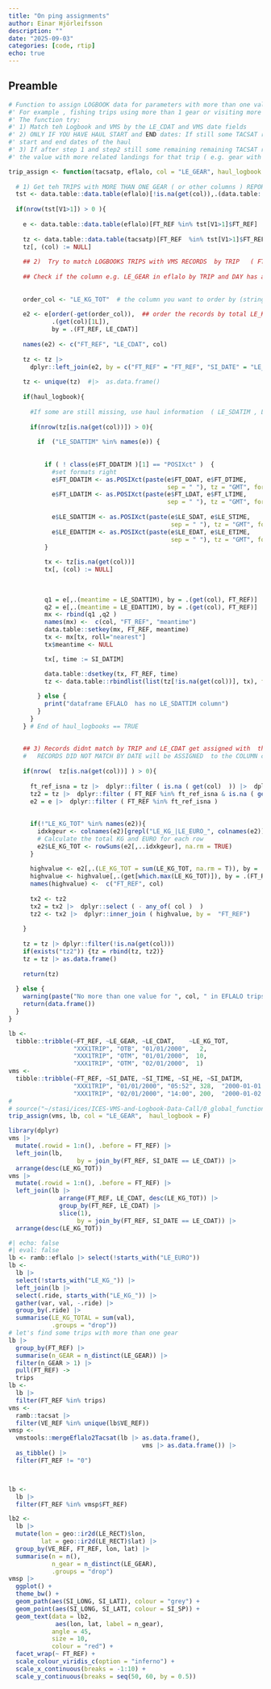```yaml
---
title: "On ping assignments"
author: Einar Hjörleifsson
description: ""
date: "2025-09-03"
categories: [code, rtip]
echo: true
---
```


## Preamble

```r
# Function to assign LOGBOOK data for parameters with more than one value per trip
#' For example , fishing trips using more than 1 gear or visiting more than 1 ICES RECTANGLE
#' The function try: 
#' 1) Match teh Logbook and VMS by the LE_CDAT and VMS date fields
#' 2) ONLY IF YOU HAVE HAUL START and END dates: If still some TACSAT records with NA , it try to match by 
#' start and end dates of the haul
#' 3) If after step 1 and step2 still some remaining remaining TACSAT records with NULL values it choose
#' the value with more related landings for that trip ( e.g. gear with more captures related)

trip_assign <- function(tacsatp, eflalo, col = "LE_GEAR", haul_logbook = F) {
  
  # 1) Get teh TRIPS with MORE THAN ONE GEAR ( or other columns ) REPORTED
  tst <- data.table::data.table(eflalo)[!is.na(get(col)),.(data.table::uniqueN(get(col))), by=.(FT_REF)]
  
  if(nrow(tst[V1>1]) > 0 ){
    
    e <- data.table::data.table(eflalo)[FT_REF %in% tst[V1>1]$FT_REF]
    
    tz <- data.table::data.table(tacsatp)[FT_REF  %in% tst[V1>1]$FT_REF]
    tz[, (col) := NULL] 
    
    ## 2)  Try to match LOGBOOKS TRIPS with VMS RECORDS  by TRIP   ( FT_REF ) and CATCH DATE ( LE_CDAT)  ########
    
    ## Check if the column e.g. LE_GEAR in eflalo by TRIP and DAY has a unique VALUE .          
    
    
    order_col <- "LE_KG_TOT"  # the column you want to order by (string)
    
    e2 <- e[order(-get(order_col)),  ## order the records by total LE_KG 
            .(get(col)[1L]), 
            by = .(FT_REF, LE_CDAT)]
    
    names(e2) <- c("FT_REF", "LE_CDAT", col)
    
    tz <- tz |>
      dplyr::left_join(e2, by = c("FT_REF" = "FT_REF", "SI_DATE" = "LE_CDAT"), relationship = "many-to-many")
    
    tz <- unique(tz)  #|>  as.data.frame()
    
    if(haul_logbook){
      
      #If some are still missing, use haul information  ( LE_SDATIM , LE_EDATIM) to get the closest time
      
      if(nrow(tz[is.na(get(col))]) > 0){
        
        if  ("LE_SDATTIM" %in% names(e)) {
          
          
          if ( ! class(e$FT_DDATIM )[1] == "POSIXct" )  {
            #set formats right
            e$FT_DDATIM <- as.POSIXct(paste(e$FT_DDAT, e$FT_DTIME,
                                            sep = " "), tz = "GMT", format = "%d/%m/%Y  %H:%M")
            e$FT_LDATIM <- as.POSIXct(paste(e$FT_LDAT, e$FT_LTIME,
                                            sep = " "), tz = "GMT", format = "%d/%m/%Y  %H:%M")
            
            e$LE_SDATTIM <- as.POSIXct(paste(e$LE_SDAT, e$LE_STIME,
                                             sep = " "), tz = "GMT", format = "%d/%m/%Y  %H:%M")
            e$LE_EDATTIM <- as.POSIXct(paste(e$LE_EDAT, e$LE_ETIME,
                                             sep = " "), tz = "GMT", format = "%d/%m/%Y  %H:%M")
          }
          
          tx <- tz[is.na(get(col))]
          tx[, (col) := NULL]
          
          
          
          q1 = e[,.(meantime = LE_SDATTIM), by = .(get(col), FT_REF)]
          q2 = e[,.(meantime = LE_EDATTIM), by = .(get(col), FT_REF)]
          mx <- rbind(q1 ,q2 )
          names(mx) <-  c(col, "FT_REF", "meantime")
          data.table::setkey(mx, FT_REF, meantime)
          tx <- mx[tx, roll="nearest"]
          tx$meantime <- NULL

          tx[, time := SI_DATIM]

          data.table::dsetkey(tx, FT_REF, time)
          tz <- data.table::rbindlist(list(tz[!is.na(get(col))], tx), fill = T)
          
        } else {
          print("dataframe EFLALO  has no LE_SDATTIM column")
        }
      }
    } # End of haul_logbooks == TRUE
    
    
    ## 3) Records didnt match by TRIP and LE_CDAT get assigned with  the GEAR ( or other coumns ) with more LANDINGS KG reported   ########
    #   RECORDS DID NOT MATCH BY DATE will be ASSIGNED  to the COLUMN category with most value in LANDINGS KG
    
    if(nrow(  tz[is.na(get(col))] ) > 0){
      
      ft_ref_isna = tz |>  dplyr::filter ( is.na ( get(col)  )) |>  dplyr::distinct(FT_REF) |> dplyr::pull()
      tz2 = tz |>  dplyr::filter ( FT_REF %in% ft_ref_isna & is.na ( get ( col)  )  ) |>  as.data.frame()
      e2 = e |>  dplyr::filter ( FT_REF %in% ft_ref_isna )
      
      
      if(!"LE_KG_TOT" %in% names(e2)){
        idxkgeur <- colnames(e2)[grepl("LE_KG_|LE_EURO_", colnames(e2))]
        # Calculate the total KG and EURO for each row
        e2$LE_KG_TOT <- rowSums(e2[,..idxkgeur], na.rm = TRUE)
      }
      
      highvalue <- e2[,.(LE_KG_TOT = sum(LE_KG_TOT, na.rm = T)), by = .(FT_REF, get(col))]
      highvalue <- highvalue[,.(get[which.max(LE_KG_TOT)]), by = .(FT_REF)]
      names(highvalue) <-  c("FT_REF", col)
      
      tx2 <- tz2
      tx2 = tx2 |>  dplyr::select ( - any_of( col )  )
      tz2 <- tx2 |>  dplyr::inner_join ( highvalue, by =  "FT_REF")
      
    }
    
    tz = tz |> dplyr::filter(!is.na(get(col)))
    if(exists("tz2")) {tz = rbind(tz, tz2)}
    tz = tz |> as.data.frame()
    
    return(tz)
    
  } else {
    warning(paste("No more than one value for ", col, " in EFLALO trips"))
    return(data.frame())
  }
}
```


```r
lb <-
  tibble::tribble(~FT_REF, ~LE_GEAR, ~LE_CDAT,    ~LE_KG_TOT,
                  "XXX1TRIP", "OTB", "01/01/2000",   2,
                  "XXX1TRIP", "OTM", "01/01/2000",  10,
                  "XXX1TRIP", "OTM", "02/01/2000",  1)
vms <-
  tibble::tribble(~FT_REF, ~SI_DATE, ~SI_TIME, ~SI_HE, ~SI_DATIM,
                  "XXX1TRIP", "01/01/2000", "05:52", 328,  "2000-01-01 05:52:00",
                  "XXX1TRIP", "02/01/2000", "14:00", 200,  "2000-01-02 14:00:00")
# 
# source("~/stasi/ices/ICES-VMS-and-Logbook-Data-Call/0_global_functions.R")
trip_assign(vms, lb, col = "LE_GEAR",  haul_logbook = F)
```

```r
library(dplyr)
vms |> 
  mutate(.rowid = 1:n(), .before = FT_REF) |> 
  left_join(lb,
                   by = join_by(FT_REF, SI_DATE == LE_CDAT)) |> 
  arrange(desc(LE_KG_TOT))
vms |> 
  mutate(.rowid = 1:n(), .before = FT_REF) |> 
  left_join(lb |> 
              arrange(FT_REF, LE_CDAT, desc(LE_KG_TOT)) |>
              group_by(FT_REF, LE_CDAT) |> 
              slice(1),
                   by = join_by(FT_REF, SI_DATE == LE_CDAT)) |> 
  arrange(desc(LE_KG_TOT))
```

```r
#| echo: false
#| eval: false
lb <- ramb::eflalo |> select(!starts_with("LE_EURO"))
lb <- 
  lb |> 
  select(!starts_with("LE_KG_")) |> 
  left_join(lb |> 
  select(.ride, starts_with("LE_KG_")) |> 
  gather(var, val, -.ride) |> 
  group_by(.ride) |> 
  summarise(LE_KG_TOTAL = sum(val),
            .groups = "drop"))
# let's find some trips with more than one gear
lb |> 
  group_by(FT_REF) |> 
  summarise(n_GEAR = n_distinct(LE_GEAR)) |> 
  filter(n_GEAR > 1) |> 
  pull(FT_REF) ->
  trips
lb <- 
  lb |> 
  filter(FT_REF %in% trips)
vms <- 
  ramb::tacsat |> 
  filter(VE_REF %in% unique(lb$VE_REF))
vmsp <- 
  vmstools::mergeEflalo2Tacsat(lb |> as.data.frame(), 
                                     vms |> as.data.frame()) |> 
  as_tibble() |> 
  filter(FT_REF != "0")



lb <- 
  lb |> 
  filter(FT_REF %in% vmsp$FT_REF)

lb2 <- 
  lb |> 
  mutate(lon = geo::ir2d(LE_RECT)$lon,
         lat = geo::ir2d(LE_RECT)$lat) |> 
  group_by(VE_REF, FT_REF, lon, lat) |> 
  summarise(n = n(),
            n_gear = n_distinct(LE_GEAR),
            .groups = "drop")
vmsp |> 
  ggplot() +
  theme_bw() +
  geom_path(aes(SI_LONG, SI_LATI), colour = "grey") +
  geom_point(aes(SI_LONG, SI_LATI, colour = SI_SP)) +
  geom_text(data = lb2,
             aes(lon, lat, label = n_gear),
            angle = 45,
            size = 10,
            colour = "red") +
  facet_wrap(~ FT_REF) +
  scale_colour_viridis_c(option = "inferno") +
  scale_x_continuous(breaks = -1:10) +
  scale_y_continuous(breaks = seq(50, 60, by = 0.5))
```

